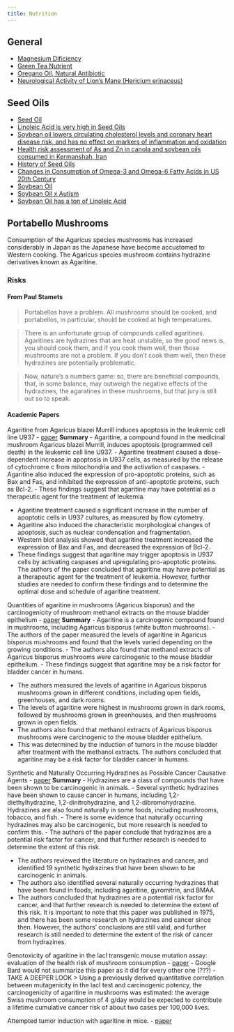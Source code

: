 ```yaml
---
title: Nutrition
---
```


## General

- [Magnesium Dificiency](https://twitter.com/sadalsvvd/status/1626395989404704768)
- [Green Tea Nutrient](https://twitter.com/drkohilathas/status/1646466159254929408?s=20)
- [Oregano Oil, Natural Antibiotic](https://twitter.com/iluminatibot/status/1650264370319069185?s=20)
- [Neurological Activity of Lion’s Mane (Hericium erinaceus)](https://restorativemedicine.org/journal/neurological-activity-lions-mane-hericium-erinaceus/)

## Seed Oils

- [Seed Oil](https://twitter.com/jeffnobbs/status/1618653988110606338)
- [Linoleic Acid is very high in Seed Oils](https://academic.oup.com/advances/article/4/3/311/4644566?login=true.)
- [Soybean oil lowers circulating cholesterol levels and coronary heart disease risk, and has no effect on markers of inflammation and oxidation](https://www.sciencedirect.com/sdfe/reader/pii/S0899900721002057/pdf)
- [Health risk assessment of As and Zn in canola and soybean oils consumed in Kermanshah, Iran](http://jaehr.muk.ac.ir/article_40222_bfe660a4db187dc5d091da437519d25a.pdf)
- [History of Seed Oils](https://twitter.com/_AustinHerbert/status/1650660870253584387?s=20)
- [Changes in Consumption of Omega-3 and Omega-6 Fatty Acids in US 20th Century](https://pubmed.ncbi.nlm.nih.gov/21367944/)
- [Soybean Oil](https://www.ourpaleolife.com/soybean-oil/)
- [Soybean Oil x Autism](https://www.sciencedaily.com/releases/2020/01/200117080827.htm#:~:text=Summary%3A,disease%2C%20anxiety%2C%20and%20depression.)
- [Soybean Oil has a ton of Linoleic Acid](https://www.hsph.harvard.edu/nutritionsource/2014/11/05/dietary-linoleic-acid-and-risk-of-coronary-heart-disease/#:~:text=Linoleic%20acid%20is%20the%20predominant,well%20as%20nuts%20and%20seeds.)


## Portabello Mushrooms

Consumption of the Agaricus species mushrooms has increased considerably in Japan as the Japanese have become accustomed to Western cooking. The Agaricus species mushroom contains hydrazine derivatives known as Agaritine.

### Risks

#### From Paul Stamets

> Portabellos have a problem. All mushrooms should be cooked, and portabellos, in particular, should be cooked at high temperatures.

> There is an unfortunate group of compounds called agaritines. Agaritines are hydrazines that are heat unstable, so the good news is, you should cook them, and if you cook them well, then those mushrooms are not a problem. If you don’t cook them well, then these hydrazines are potentially problematic.

> Now, nature’s a numbers game: so, there are beneficial compounds, that, in some balance, may outweigh the negative effects of the hydrazines, the agaratines in these mushrooms, but that jury is still out so to speak.

#### Academic Papers

Agaritine from Agaricus blazei Murrill induces apoptosis in the leukemic cell line U937
- [paper](https://www.researchgate.net/profile/Taei-Matsui/publication/50303608_Agaritine_from_Agaricus_blazei_Murrill_induces_apoptosis_in_the_leukemic_cell_line_U937/links/5ad06c08a6fdcc878411cd96/Agaritine-from-Agaricus-blazei-Murrill-induces-apoptosis-in-the-leukemic-cell-line-U937.pdf)
**Summary**
- Agaritine, a compound found in the medicinal mushroom Agaricus blazei Murrill, induces apoptosis (programmed cell death) in the leukemic cell line U937.
- Agaritine treatment caused a dose-dependent increase in apoptosis in U937 cells, as measured by the release of cytochrome c from mitochondria and the activation of caspases.
- Agaritine also induced the expression of pro-apoptotic proteins, such as Bax and Fas, and inhibited the expression of anti-apoptotic proteins, such as Bcl-2.
- These findings suggest that agaritine may have potential as a therapeutic agent for the treatment of leukemia.

- Agaritine treatment caused a significant increase in the number of apoptotic cells in U937 cultures, as measured by flow cytometry.
- Agaritine also induced the characteristic morphological changes of apoptosis, such as nuclear condensation and fragmentation.
- Western blot analysis showed that agaritine treatment increased the expression of Bax and Fas, and decreased the expression of Bcl-2.
- These findings suggest that agaritine may trigger apoptosis in U937 cells by activating caspases and upregulating pro-apoptotic proteins.
The authors of the paper concluded that agaritine may have potential as a therapeutic agent for the treatment of leukemia. However, further studies are needed to confirm these findings and to determine the optimal dose and schedule of agaritine treatment.


Quantities of agaritine in mushrooms (Agaricus bisporus) and the carcinogenicity of mushroom methanol extracts on the mouse bladder epithelium
- [paper](https://europepmc.org/article/med/2132000)
**Summary**
- Agaritine is a carcinogenic compound found in mushrooms, including Agaricus bisporus (white button mushrooms).
- The authors of the paper measured the levels of agaritine in Agaricus bisporus mushrooms and found that the levels varied depending on the growing conditions.
- The authors also found that methanol extracts of Agaricus bisporus mushrooms were carcinogenic to the mouse bladder epithelium.
- These findings suggest that agaritine may be a risk factor for bladder cancer in humans.

- The authors measured the levels of agaritine in Agaricus bisporus mushrooms grown in different conditions, including open fields, greenhouses, and dark rooms.
- The levels of agaritine were highest in mushrooms grown in dark rooms, followed by mushrooms grown in greenhouses, and then mushrooms grown in open fields.
- The authors also found that methanol extracts of Agaricus bisporus mushrooms were carcinogenic to the mouse bladder epithelium.
- This was determined by the induction of tumors in the mouse bladder after treatment with the methanol extracts.
The authors concluded that agaritine may be a risk factor for bladder cancer in humans.


Synthetic and Naturally Occurring Hydrazines as Possible Cancer Causative Agents
- [paper](https://aacrjournals.org/cancerres/article/35/12/3693/480307/Synthetic-and-Naturally-Occurring-Hydrazines-as)
**Summary**
- Hydrazines are a class of compounds that have been shown to be carcinogenic in animals.
- Several synthetic hydrazines have been shown to cause cancer in humans, including 1,2-diethylhydrazine, 1,2-dinitrohydrazine, and 1,2-dibromohydrazine.
Hydrazines are also found naturally in some foods, including mushrooms, tobacco, and fish.
- There is some evidence that naturally occurring hydrazines may also be carcinogenic, but more research is needed to confirm this.
- The authors of the paper conclude that hydrazines are a potential risk factor for cancer, and that further research is needed to determine the extent of this risk.

- The authors reviewed the literature on hydrazines and cancer, and identified 19 synthetic hydrazines that have been shown to be carcinogenic in animals.
- The authors also identified several naturally occurring hydrazines that have been found in foods, including agaritine, gyromitrin, and BMAA.
- The authors concluded that hydrazines are a potential risk factor for cancer, and that further research is needed to determine the extent of this risk.
It is important to note that this paper was published in 1975, and there has been some research on hydrazines and cancer since then. However, the authors' conclusions are still valid, and further research is still needed to determine the extent of the risk of cancer from hydrazines.

Genotoxicity of agaritine in the lacI transgenic mouse mutation assay: evaluation of the health risk of mushroom consumption
- [paper](https://shdw-drive.genesysgo.net/G6zSEXeDjyBVUjJ87pxzg2EkPXvvTk9tBvZUhcZqw6PB/AgaritineGenotoxicity.pdf)
- Google Bard would not summarize this paper as it did for every other one (???)
- TAKE A DEEPER LOOK
> Using a previously derived quantitative correlation between mutagenicity in the lacI test and carcinogenic potency, the carcinogenicity of agaritine in mushrooms was estimated: the average Swiss mushroom consumption of 4 g/day would be expected to contribute a lifetime cumulative cancer risk of about two cases per 100,000 lives.

Attempted tumor induction with agaritine in mice.
- [paper](https://europepmc.org/article/med/7201775)